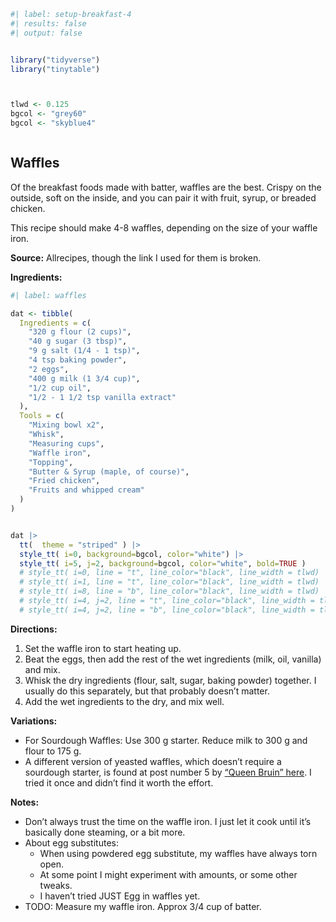 

```r
#| label: setup-breakfast-4
#| results: false
#| output: false


library("tidyverse")
library("tinytable")



tlwd <- 0.125
bgcol <- "grey60"
bgcol <- "skyblue4"



```



## Waffles


Of the breakfast foods made with batter, waffles are the best. Crispy on the outside, soft on the inside, and you can pair it with fruit, syrup, or breaded chicken.

This recipe should make 4-8 waffles, depending on the size of your waffle iron.


**Source:** Allrecipes, though the link I used for them is broken.


**Ingredients:**


```r
#| label: waffles

dat <- tibble(
  Ingredients = c(
    "320 g flour (2 cups)",
    "40 g sugar (3 tbsp)",
    "9 g salt (1/4 - 1 tsp)",
    "4 tsp baking powder",
    "2 eggs",
    "400 g milk (1 3/4 cup)",
    "1/2 cup oil",
    "1/2 - 1 1/2 tsp vanilla extract"
  ),
  Tools = c(
    "Mixing bowl x2",
    "Whisk",
    "Measuring cups",
    "Waffle iron",
    "Topping",
    "Butter & Syrup (maple, of course)",
    "Fried chicken",
    "Fruits and whipped cream"
  )
)


dat |> 
  tt(  theme = "striped" ) |> 
  style_tt( i=0, background=bgcol, color="white") |> 
  style_tt( i=5, j=2, background=bgcol, color="white", bold=TRUE )
  # style_tt( i=0, line = "t", line_color="black", line_width = tlwd) |> 
  # style_tt( i=1, line = "t", line_color="black", line_width = tlwd) |> 
  # style_tt( i=8, line = "b", line_color="black", line_width = tlwd) |> 
  # style_tt( i=4, j=2, line = "t", line_color="black", line_width = tlwd )  |> 
  # style_tt( i=4, j=2, line = "b", line_color="black", line_width = tlwd )  |> 


```



**Directions:**

1. Set the waffle iron to start heating up.
2. Beat the eggs, then add the rest of the wet ingredients (milk, oil, vanilla) and mix.
3. Whisk the dry ingredients (flour, salt, sugar, baking powder) together. I usually do this separately, but that probably doesn’t matter.
4. Add the wet ingredients to the dry, and mix well.



**Variations:**

- For Sourdough Waffles: Use 300 g starter. Reduce milk to 300 g and flour to 175 g.
- A different version of yeasted waffles, which doesn’t require a sourdough starter, is found at post number 5 by [“Queen Bruin” here](https://boards.straightdope.com/t/alton-browns-waffles-were-a-little-disappointing-dopers-give-me-great-waffles/409415). I tried it once and didn’t find it worth the effort.


**Notes:**

- Don’t always trust the time on the waffle iron. I just let it cook until it’s basically done steaming, or a bit more.
- About egg substitutes:
  - When using powdered egg substitute, my waffles have always torn open.
  - At some point I might experiment with amounts, or some other tweaks.
  - I haven't tried JUST Egg in waffles yet.
  
- TODO: Measure my waffle iron. Approx 3/4 cup of batter.



